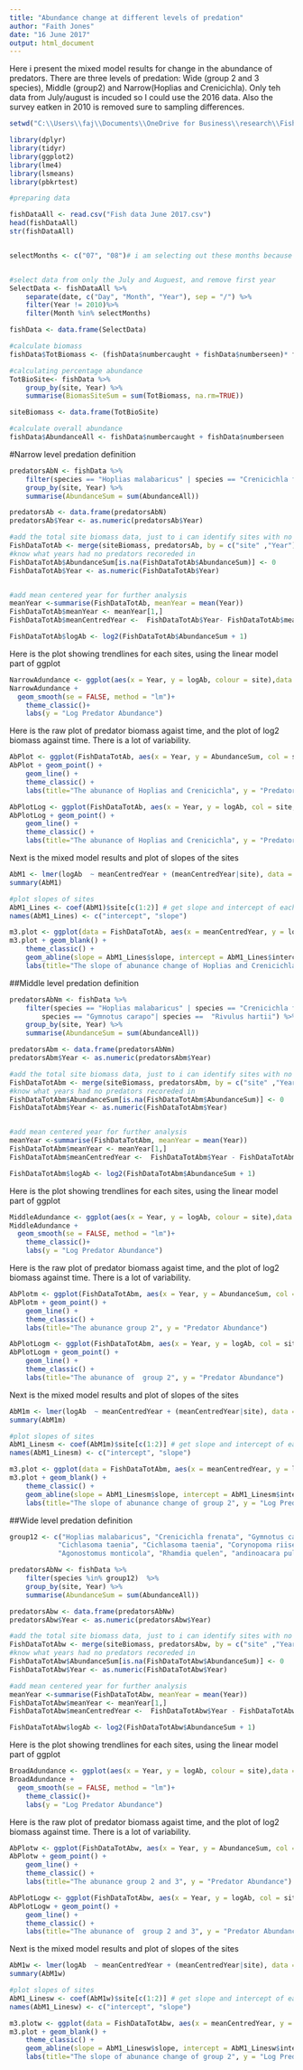 ---
title: "Abundance change at different levels of predation"
author: "Faith Jones"
date: "16 June 2017"
output: html_document
---

Here i present the mixed model results for change in the abundance of predators. There
are three levels of predation: Wide (group 2 and 3 species), Middle (group2) and 
Narrow(Hoplias and Crenicichla). Only teh data from July/august is incuded so I 
could use the 2016 data. Also the survey eatken in 2010 is removed sure to sampling 
differences. 

```{r, include=FALSE}
setwd("C:\\Users\\faj\\Documents\\OneDrive for Business\\research\\FishPredation\\Data")

library(dplyr)
library(tidyr)
library(ggplot2)
library(lme4)
library(lsmeans)
library(pbkrtest)

#preparing data 

fishDataAll <- read.csv("Fish data June 2017.csv")
head(fishDataAll)
str(fishDataAll)


selectMonths <- c("07", "08")# i am selecting out these months because then i can use the last timepoint 


#select data from only the July and Auguest, and remove first year 
SelectData <- fishDataAll %>% 
	separate(date, c("Day", "Month", "Year"), sep = "/") %>%
	filter(Year != 2010)%>%
	filter(Month %in% selectMonths)

fishData <- data.frame(SelectData)

#calculate biomass
fishData$TotBiomass <- (fishData$numbercaught + fishData$numberseen)* fishData$weight

#calculating percentage abundance
TotBioSite<- fishData %>% 
	group_by(site, Year) %>%
	summarise(BiomasSiteSum = sum(TotBiomass, na.rm=TRUE))

siteBiomass <- data.frame(TotBioSite)

#calculate overall abundance
fishData$AbundanceAll <- fishData$numbercaught + fishData$numberseen

```

#Narrow level predation definition 

```{r, include=FALSE}

predatorsAbN <- fishData %>% 
	filter(species == "Hoplias malabaricus" | species == "Crenicichla frenata") %>%
	group_by(site, Year) %>%
	summarise(AbundanceSum = sum(AbundanceAll))

predatorsAb <- data.frame(predatorsAbN)
predatorsAb$Year <- as.numeric(predatorsAb$Year)

#add the total site biomass data, just to i can identify sites with no predators 
FishDataTotAb <- merge(siteBiomass, predatorsAb, by = c("site" ,"Year"),all=TRUE) # this makes sure i 
#know what years had no predators recoreded in 
FishDataTotAb$AbundanceSum[is.na(FishDataTotAb$AbundanceSum)] <- 0
FishDataTotAb$Year <- as.numeric(FishDataTotAb$Year)


#add mean centered year for further analysis
meanYear <-summarise(FishDataTotAb, meanYear = mean(Year)) 
FishDataTotAb$meanYear <- meanYear[1,]
FishDataTotAb$meanCentredYear <-  FishDataTotAb$Year- FishDataTotAb$meanYear	

FishDataTotAb$logAb <- log2(FishDataTotAb$AbundanceSum + 1)

```

Here is the plot showing trendlines for each sites, using the linear model
part of ggplot

```{r}
NarrowAdundance <- ggplot(aes(x = Year, y = logAb, colour = site),data = FishDataTotAb)
NarrowAdundance + 
  geom_smooth(se = FALSE, method = "lm")+ 
	theme_classic()+
	labs(y = "Log Predator Abundance")

```

Here is the raw plot of predator biomass agaist time, and the plot of log2 biomass
against time. There is a lot of variability.
```{r}

AbPlot <- ggplot(FishDataTotAb, aes(x = Year, y = AbundanceSum, col = site, group = site))
AbPlot + geom_point() +
	geom_line() +
	theme_classic() +
	labs(title="The abunance of Hoplias and Crenicichla", y = "Predator Abundance")

AbPlotLog <- ggplot(FishDataTotAb, aes(x = Year, y = logAb, col = site, group = site))
AbPlotLog + geom_point() +
	geom_line() +
	theme_classic() +
	labs(title="The abunance of Hoplias and Crenicichla", y = "Predator Abundance")


```

Next is the mixed model results and plot of slopes of the sites
```{r}

AbM1 <- lmer(logAb  ~ meanCentredYear + (meanCentredYear|site), data = FishDataTotAb)
summary(AbM1)

#plot slopes of sites
AbM1_Lines <- coef(AbM1)$site[c(1:2)] # get slope and intercept of each line in model 3
names(AbM1_Lines) <- c("intercept", "slope")

m3.plot <- ggplot(data = FishDataTotAb, aes(x = meanCentredYear, y = logAb)) # plot of model with varying intercept but not slope, but only main slope shown
m3.plot + geom_blank() + 
	theme_classic() +
	geom_abline(slope = AbM1_Lines$slope, intercept = AbM1_Lines$intercept) +
	labs(title="The slope of abunance change of Hoplias and Crenicichla", y = "Log Predator Abundance")

```

##Middle level predation definition 

```{r, include=FALSE}

predatorsAbNm <- fishData %>% 
	filter(species == "Hoplias malabaricus" | species == "Crenicichla frenata" | 
		species == "Gymnotus carapo"| species ==  "Rivulus hartii") %>%
	group_by(site, Year) %>%
	summarise(AbundanceSum = sum(AbundanceAll))

predatorsAbm <- data.frame(predatorsAbNm)
predatorsAbm$Year <- as.numeric(predatorsAbm$Year)

#add the total site biomass data, just to i can identify sites with no predators 
FishDataTotAbm <- merge(siteBiomass, predatorsAbm, by = c("site" ,"Year"),all=TRUE) # this makes sure i 
#know what years had no predators recoreded in 
FishDataTotAbm$AbundanceSum[is.na(FishDataTotAbm$AbundanceSum)] <- 0
FishDataTotAbm$Year <- as.numeric(FishDataTotAbm$Year)


#add mean centered year for further analysis
meanYear <-summarise(FishDataTotAbm, meanYear = mean(Year)) 
FishDataTotAbm$meanYear <- meanYear[1,]
FishDataTotAbm$meanCentredYear <-  FishDataTotAbm$Year - FishDataTotAbm$meanYear	

FishDataTotAbm$logAb <- log2(FishDataTotAbm$AbundanceSum + 1)

```
Here is the plot showing trendlines for each sites, using the linear model
part of ggplot

```{r}
MiddleAdundance <- ggplot(aes(x = Year, y = logAb, colour = site),data = FishDataTotAbm)
MiddleAdundance + 
  geom_smooth(se = FALSE, method = "lm")+ 
	theme_classic()+
	labs(y = "Log Predator Abundance")

```

Here is the raw plot of predator biomass agaist time, and the plot of log2 biomass
against time. There is a lot of variability.

```{r}

AbPlotm <- ggplot(FishDataTotAbm, aes(x = Year, y = AbundanceSum, col = site, group = site))
AbPlotm + geom_point() +
	geom_line() +
	theme_classic() +
	labs(title="The abunance group 2", y = "Predator Abundance")

AbPlotLogm <- ggplot(FishDataTotAbm, aes(x = Year, y = logAb, col = site, group = site))
AbPlotLogm + geom_point() +
	geom_line() +
	theme_classic() +
	labs(title="The abunance of  group 2", y = "Predator Abundance")


```

Next is the mixed model results and plot of slopes of the sites
```{r}

AbM1m <- lmer(logAb  ~ meanCentredYear + (meanCentredYear|site), data = FishDataTotAbm)
summary(AbM1m)

#plot slopes of sites
AbM1_Linesm <- coef(AbM1m)$site[c(1:2)] # get slope and intercept of each line in model 3
names(AbM1_Linesm) <- c("intercept", "slope")

m3.plot <- ggplot(data = FishDataTotAbm, aes(x = meanCentredYear, y = logAb)) # plot of model with varying intercept but not slope, but only main slope shown
m3.plot + geom_blank() + 
	theme_classic() +
	geom_abline(slope = AbM1_Linesm$slope, intercept = AbM1_Linesm$intercept) +
	labs(title="The slope of abunance change of group 2", y = "Log Predator Abundance")

```


##Wide level predation definition 

```{r, include=FALSE}

group12 <- c("Hoplias malabaricus", "Crenicichla frenata", "Gymnotus carapo", "Anablepsoides hartii",
			"Cichlasoma taenia", "Cichlasoma taenia", "Corynopoma riisei", "Roeboides dientonito", 
			"Agonostomus monticola", "Rhamdia quelen", "andinoacara pulcher", "Hemigrammus unilineatus", "Rivulus hartii")

predatorsAbNw <- fishData %>% 
	filter(species %in% group12)  %>%
	group_by(site, Year) %>%
	summarise(AbundanceSum = sum(AbundanceAll))

predatorsAbw <- data.frame(predatorsAbNw)
predatorsAbw$Year <- as.numeric(predatorsAbw$Year)

#add the total site biomass data, just to i can identify sites with no predators 
FishDataTotAbw <- merge(siteBiomass, predatorsAbw, by = c("site" ,"Year"),all=TRUE) # this makes sure i 
#know what years had no predators recoreded in 
FishDataTotAbw$AbundanceSum[is.na(FishDataTotAbw$AbundanceSum)] <- 0
FishDataTotAbw$Year <- as.numeric(FishDataTotAbw$Year)

#add mean centered year for further analysis
meanYear <-summarise(FishDataTotAbw, meanYear = mean(Year)) 
FishDataTotAbw$meanYear <- meanYear[1,]
FishDataTotAbw$meanCentredYear <-  FishDataTotAbw$Year - FishDataTotAbw$meanYear	

FishDataTotAbw$logAb <- log2(FishDataTotAbw$AbundanceSum + 1)

```

Here is the plot showing trendlines for each sites, using the linear model
part of ggplot

```{r}
BroadAdundance <- ggplot(aes(x = Year, y = logAb, colour = site),data = FishDataTotAbw)
BroadAdundance + 
  geom_smooth(se = FALSE, method = "lm")+ 
	theme_classic()+
	labs(y = "Log Predator Abundance")

```
Here is the raw plot of predator biomass agaist time, and the plot of log2 biomass
against time. There is a lot of variability.
```{r}

AbPlotw <- ggplot(FishDataTotAbw, aes(x = Year, y = AbundanceSum, col = site, group = site))
AbPlotw + geom_point() +
	geom_line() +
	theme_classic() +
	labs(title="The abunance group 2 and 3", y = "Predator Abundance")

AbPlotLogw <- ggplot(FishDataTotAbw, aes(x = Year, y = logAb, col = site, group = site))
AbPlotLogw + geom_point() +
	geom_line() +
	theme_classic() +
	labs(title="The abunance of  group 2 and 3", y = "Predator Abundance")


```

Next is the mixed model results and plot of slopes of the sites
```{r}

AbM1w <- lmer(logAb  ~ meanCentredYear + (meanCentredYear|site), data = FishDataTotAbw)
summary(AbM1w)

#plot slopes of sites
AbM1_Linesw <- coef(AbM1w)$site[c(1:2)] # get slope and intercept of each line in model 3
names(AbM1_Linesw) <- c("intercept", "slope")

m3.plotw <- ggplot(data = FishDataTotAbw, aes(x = meanCentredYear, y = logAb)) # plot of model with varying intercept but not slope, but only main slope shown
m3.plot + geom_blank() + 
	theme_classic() +
	geom_abline(slope = AbM1_Linesw$slope, intercept = AbM1_Linesw$intercept) +
	labs(title="The slope of abunance change of group 2", y = "Log Predator Abundance")
```


